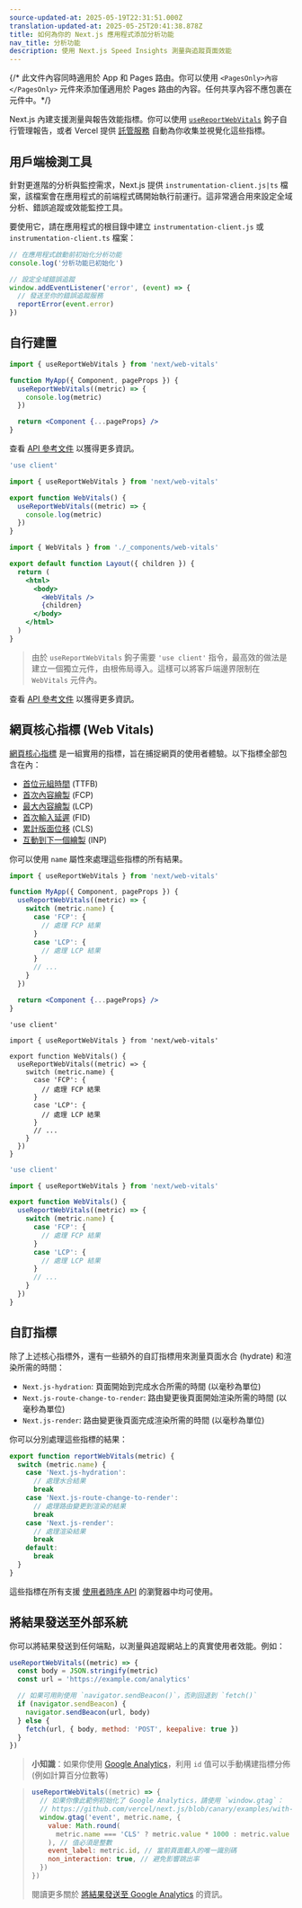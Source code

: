 ```yaml
---
source-updated-at: 2025-05-19T22:31:51.000Z
translation-updated-at: 2025-05-25T20:41:38.878Z
title: 如何為你的 Next.js 應用程式添加分析功能
nav_title: 分析功能
description: 使用 Next.js Speed Insights 測量與追蹤頁面效能
---
```


{/* 此文件內容同時適用於 App 和 Pages 路由。你可以使用 `<PagesOnly>內容</PagesOnly>` 元件來添加僅適用於 Pages 路由的內容。任何共享內容不應包裹在元件中。*/}

Next.js 內建支援測量與報告效能指標。你可以使用 [`useReportWebVitals`](/docs/app/api-reference/functions/use-report-web-vitals) 鉤子自行管理報告，或者 Vercel 提供 [託管服務](https://vercel.com/analytics?utm_source=next-site&utm_medium=docs&utm_campaign=next-website) 自動為你收集並視覺化這些指標。

## 用戶端檢測工具

針對更進階的分析與監控需求，Next.js 提供 `instrumentation-client.js|ts` 檔案，該檔案會在應用程式的前端程式碼開始執行前運行。這非常適合用來設定全域分析、錯誤追蹤或效能監控工具。

要使用它，請在應用程式的根目錄中建立 `instrumentation-client.js` 或 `instrumentation-client.ts` 檔案：

```js filename="instrumentation-client.js"
// 在應用程式啟動前初始化分析功能
console.log('分析功能已初始化')

// 設定全域錯誤追蹤
window.addEventListener('error', (event) => {
  // 發送至你的錯誤追蹤服務
  reportError(event.error)
})
```

## 自行建置

<PagesOnly>

```jsx filename="pages/_app.js"
import { useReportWebVitals } from 'next/web-vitals'

function MyApp({ Component, pageProps }) {
  useReportWebVitals((metric) => {
    console.log(metric)
  })

  return <Component {...pageProps} />
}
```

查看 [API 參考文件](/docs/pages/api-reference/functions/use-report-web-vitals) 以獲得更多資訊。

</PagesOnly>

<AppOnly>

```jsx filename="app/_components/web-vitals.js"
'use client'

import { useReportWebVitals } from 'next/web-vitals'

export function WebVitals() {
  useReportWebVitals((metric) => {
    console.log(metric)
  })
}
```

```jsx filename="app/layout.js"
import { WebVitals } from './_components/web-vitals'

export default function Layout({ children }) {
  return (
    <html>
      <body>
        <WebVitals />
        {children}
      </body>
    </html>
  )
}
```

> 由於 `useReportWebVitals` 鉤子需要 `'use client'` 指令，最高效的做法是建立一個獨立元件，由根佈局導入。這樣可以將客戶端邊界限制在 `WebVitals` 元件內。

查看 [API 參考文件](/docs/app/api-reference/functions/use-report-web-vitals) 以獲得更多資訊。

</AppOnly>

## 網頁核心指標 (Web Vitals)

[網頁核心指標](https://web.dev/vitals/) 是一組實用的指標，旨在捕捉網頁的使用者體驗。以下指標全部包含在內：

- [首位元組時間](https://developer.mozilla.org/docs/Glossary/Time_to_first_byte) (TTFB)
- [首次內容繪製](https://developer.mozilla.org/docs/Glossary/First_contentful_paint) (FCP)
- [最大內容繪製](https://web.dev/lcp/) (LCP)
- [首次輸入延遲](https://web.dev/fid/) (FID)
- [累計版面位移](https://web.dev/cls/) (CLS)
- [互動到下一個繪製](https://web.dev/inp/) (INP)

你可以使用 `name` 屬性來處理這些指標的所有結果。

<PagesOnly>

```jsx filename="pages/_app.js"
import { useReportWebVitals } from 'next/web-vitals'

function MyApp({ Component, pageProps }) {
  useReportWebVitals((metric) => {
    switch (metric.name) {
      case 'FCP': {
        // 處理 FCP 結果
      }
      case 'LCP': {
        // 處理 LCP 結果
      }
      // ...
    }
  })

  return <Component {...pageProps} />
}
```

</PagesOnly>

<AppOnly>

```tsx filename="app/_components/web-vitals.tsx" switcher
'use client'

import { useReportWebVitals } from 'next/web-vitals'

export function WebVitals() {
  useReportWebVitals((metric) => {
    switch (metric.name) {
      case 'FCP': {
        // 處理 FCP 結果
      }
      case 'LCP': {
        // 處理 LCP 結果
      }
      // ...
    }
  })
}
```

```jsx filename="app/_components/web-vitals.js" switcher
'use client'

import { useReportWebVitals } from 'next/web-vitals'

export function WebVitals() {
  useReportWebVitals((metric) => {
    switch (metric.name) {
      case 'FCP': {
        // 處理 FCP 結果
      }
      case 'LCP': {
        // 處理 LCP 結果
      }
      // ...
    }
  })
}
```

</AppOnly>

<PagesOnly>

## 自訂指標

除了上述核心指標外，還有一些額外的自訂指標用來測量頁面水合 (hydrate) 和渲染所需的時間：

- `Next.js-hydration`: 頁面開始到完成水合所需的時間 (以毫秒為單位)
- `Next.js-route-change-to-render`: 路由變更後頁面開始渲染所需的時間 (以毫秒為單位)
- `Next.js-render`: 路由變更後頁面完成渲染所需的時間 (以毫秒為單位)

你可以分別處理這些指標的結果：

```js
export function reportWebVitals(metric) {
  switch (metric.name) {
    case 'Next.js-hydration':
      // 處理水合結果
      break
    case 'Next.js-route-change-to-render':
      // 處理路由變更到渲染的結果
      break
    case 'Next.js-render':
      // 處理渲染結果
      break
    default:
      break
  }
}
```

這些指標在所有支援 [使用者時序 API](https://caniuse.com/#feat=user-timing) 的瀏覽器中均可使用。

</PagesOnly>

## 將結果發送至外部系統

你可以將結果發送到任何端點，以測量與追蹤網站上的真實使用者效能。例如：

```js
useReportWebVitals((metric) => {
  const body = JSON.stringify(metric)
  const url = 'https://example.com/analytics'

  // 如果可用則使用 `navigator.sendBeacon()`，否則回退到 `fetch()`
  if (navigator.sendBeacon) {
    navigator.sendBeacon(url, body)
  } else {
    fetch(url, { body, method: 'POST', keepalive: true })
  }
})
```

> **小知識**：如果你使用 [Google Analytics](https://analytics.google.com/analytics/web/)，利用 `id` 值可以手動構建指標分佈 (例如計算百分位數等)

> ```js
> useReportWebVitals((metric) => {
>   // 如果你像此範例初始化了 Google Analytics，請使用 `window.gtag`：
>   // https://github.com/vercel/next.js/blob/canary/examples/with-google-analytics
>   window.gtag('event', metric.name, {
>     value: Math.round(
>       metric.name === 'CLS' ? metric.value * 1000 : metric.value
>     ), // 值必須是整數
>     event_label: metric.id, // 當前頁面載入的唯一識別碼
>     non_interaction: true, // 避免影響跳出率
>   })
> })
> ```
>
> 閱讀更多關於 [將結果發送至 Google Analytics](https://github.com/GoogleChrome/web-vitals#send-the-results-to-google-analytics) 的資訊。